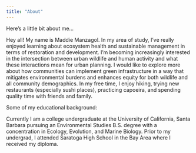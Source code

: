 ```yaml
---
title: "About"
---
```


Here's a little bit about me...


Hey all! My name is Maddie Manzagol. In my area of study, I’ve really enjoyed learning about ecosystem health and sustainable management in terms of restoration and development. I’m becoming increasingly interested in the intersection between urban wildlife and human activity and what these interactions mean for urban planning. I would like to explore more about how communities can implement green infrastructure in a way that mitigates environmental burdens and enhances equity for both wildlife and all community demographics.  In my free time, I enjoy hiking, trying new restaurants (especially sushi places), practicing capoeira, and spending quality time with friends and family. 


Some of my educational background: 

Currently I am a college undergraduate at the University of California, Santa Barbara pursuing an Environmental Studies B.S. degree with a concentration in Ecology, Evolution, and Marine Biology. Prior to my undergrad, I attended Saratoga High School in the Bay Area where I received my diploma.
